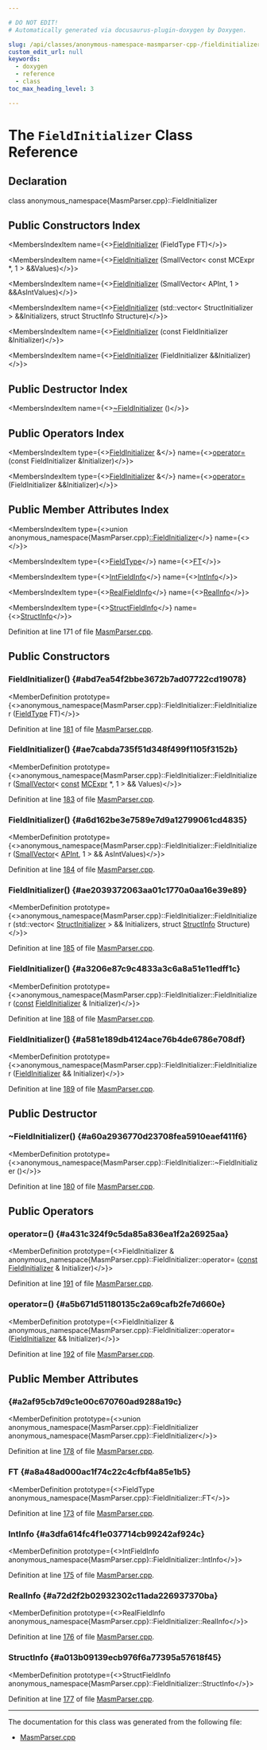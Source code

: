 ```yaml
---

# DO NOT EDIT!
# Automatically generated via docusaurus-plugin-doxygen by Doxygen.

slug: /api/classes/anonymous-namespace-masmparser-cpp-/fieldinitializer
custom_edit_url: null
keywords:
  - doxygen
  - reference
  - class
toc_max_heading_level: 3

---
```





# The `FieldInitializer` Class Reference

<DoxygenPage pluginConfig={pluginConfig}>



## Declaration

<CodeBlock>class anonymous_namespace{MasmParser.cpp}::FieldInitializer</CodeBlock>

## Public Constructors Index

<MembersIndex>

<MembersIndexItem
  name={<><a href="#abd7ea54f2bbe3672b7ad07722cd19078">FieldInitializer</a> (FieldType FT)</>}>
</MembersIndexItem>

<MembersIndexItem
  name={<><a href="#ae7cabda735f51d348f499f1105f3152b">FieldInitializer</a> (SmallVector&lt; const MCExpr &#42;, 1 &gt; &amp;&amp;Values)</>}>
</MembersIndexItem>

<MembersIndexItem
  name={<><a href="#a6d162be3e7589e7d9a12799061cd4835">FieldInitializer</a> (SmallVector&lt; APInt, 1 &gt; &amp;&amp;AsIntValues)</>}>
</MembersIndexItem>

<MembersIndexItem
  name={<><a href="#ae2039372063aa01c1770a0aa16e39e89">FieldInitializer</a> (std::vector&lt; StructInitializer &gt; &amp;&amp;Initializers, struct StructInfo Structure)</>}>
</MembersIndexItem>

<MembersIndexItem
  name={<><a href="#a3206e87c9c4833a3c6a8a51e11edff1c">FieldInitializer</a> (const FieldInitializer &amp;Initializer)</>}>
</MembersIndexItem>

<MembersIndexItem
  name={<><a href="#a581e189db4124ace76b4de6786e708df">FieldInitializer</a> (FieldInitializer &amp;&amp;Initializer)</>}>
</MembersIndexItem>

</MembersIndex>

## Public Destructor Index

<MembersIndex>

<MembersIndexItem
  name={<><a href="#a60a2936770d23708fea5910eaef411f6">~FieldInitializer</a> ()</>}>
</MembersIndexItem>

</MembersIndex>

## Public Operators Index

<MembersIndex>

<MembersIndexItem
  type={<><a href="/docs/api/classes/anonymous-namespace-masmparser-cpp-/fieldinitializer">FieldInitializer</a> &amp;</>}
  name={<><a href="#a431c324f9c5da85a836ea1f2a26925aa">operator=</a> (const FieldInitializer &amp;Initializer)</>}>
</MembersIndexItem>

<MembersIndexItem
  type={<><a href="/docs/api/classes/anonymous-namespace-masmparser-cpp-/fieldinitializer">FieldInitializer</a> &amp;</>}
  name={<><a href="#a5b671d51180135c2a69cafb2fe7d660e">operator=</a> (FieldInitializer &amp;&amp;Initializer)</>}>
</MembersIndexItem>

</MembersIndex>

## Public Member Attributes Index

<MembersIndex>

<MembersIndexItem
  type={<>union anonymous&#95;namespace&#123;MasmParser.cpp&#125;<a href="#abd7ea54f2bbe3672b7ad07722cd19078">::FieldInitializer</a></>}
  name={<><a href="#a2af95cb7d9c1e00c670760ad9288a19c"></a></>}>
</MembersIndexItem>

<MembersIndexItem
  type={<><a href="/docs/api/namespaces/anonymous-masmparser-cpp-/#a2f998597b7a93892761b2bac6682a8ab">FieldType</a></>}
  name={<><a href="#a8a48ad000ac1f74c22c4cfbf4a85e1b5">FT</a></>}>
</MembersIndexItem>

<MembersIndexItem
  type={<><a href="/docs/api/structs/anonymous-namespace-masmparser-cpp-/intfieldinfo">IntFieldInfo</a></>}
  name={<><a href="#a3dfa614fc4f1e037714cb99242af924c">IntInfo</a></>}>
</MembersIndexItem>

<MembersIndexItem
  type={<><a href="/docs/api/structs/anonymous-namespace-masmparser-cpp-/realfieldinfo">RealFieldInfo</a></>}
  name={<><a href="#a72d2f2b02932302c11ada226937370ba">RealInfo</a></>}>
</MembersIndexItem>

<MembersIndexItem
  type={<><a href="/docs/api/structs/anonymous-namespace-masmparser-cpp-/structfieldinfo">StructFieldInfo</a></>}
  name={<><a href="#a013b09139ecb976f6a77395a57618f45">StructInfo</a></>}>
</MembersIndexItem>

</MembersIndex>


Definition at line 171 of file <a href="/docs/api/files/lib/lib/mc/lib/mc/mcparser/masmparser-cpp">MasmParser.cpp</a>.

<SectionDefinition>

## Public Constructors

### FieldInitializer() {#abd7ea54f2bbe3672b7ad07722cd19078}

<MemberDefinition
  prototype={<>anonymous&#95;namespace&#123;MasmParser.cpp&#125;::FieldInitializer::FieldInitializer (<a href="/docs/api/namespaces/anonymous-masmparser-cpp-/#a2f998597b7a93892761b2bac6682a8ab">FieldType</a> FT)</>}>

Definition at line <a href="/docs/api/files/lib/lib/mc/lib/mc/mcparser/masmparser-cpp/#l00181">181</a> of file <a href="/docs/api/files/lib/lib/mc/lib/mc/mcparser/masmparser-cpp">MasmParser.cpp</a>.
</MemberDefinition>

### FieldInitializer() {#ae7cabda735f51d348f499f1105f3152b}

<MemberDefinition
  prototype={<>anonymous&#95;namespace&#123;MasmParser.cpp&#125;::FieldInitializer::FieldInitializer (<a href="/docs/api/classes/llvm/smallvector">SmallVector</a>&lt; <a href="/docs/api/files/lib/lib/target/lib/target/aarch64/aarch64promoteconstant-cpp/#a90f8350fecae261c25be85d38b451bff">const</a> <a href="/docs/api/classes/llvm/mcexpr">MCExpr</a> &#42;, 1 &gt; &amp;&amp; Values)</>}>

Definition at line <a href="/docs/api/files/lib/lib/mc/lib/mc/mcparser/masmparser-cpp/#l00183">183</a> of file <a href="/docs/api/files/lib/lib/mc/lib/mc/mcparser/masmparser-cpp">MasmParser.cpp</a>.
</MemberDefinition>

### FieldInitializer() {#a6d162be3e7589e7d9a12799061cd4835}

<MemberDefinition
  prototype={<>anonymous&#95;namespace&#123;MasmParser.cpp&#125;::FieldInitializer::FieldInitializer (<a href="/docs/api/classes/llvm/smallvector">SmallVector</a>&lt; <a href="/docs/api/classes/llvm/apint">APInt</a>, 1 &gt; &amp;&amp; AsIntValues)</>}>

Definition at line <a href="/docs/api/files/lib/lib/mc/lib/mc/mcparser/masmparser-cpp/#l00184">184</a> of file <a href="/docs/api/files/lib/lib/mc/lib/mc/mcparser/masmparser-cpp">MasmParser.cpp</a>.
</MemberDefinition>

### FieldInitializer() {#ae2039372063aa01c1770a0aa16e39e89}

<MemberDefinition
  prototype={<>anonymous&#95;namespace&#123;MasmParser.cpp&#125;::FieldInitializer::FieldInitializer (std::vector&lt; <a href="/docs/api/structs/anonymous-namespace-masmparser-cpp-/structinitializer">StructInitializer</a> &gt; &amp;&amp; Initializers, struct <a href="/docs/api/structs/anonymous-namespace-masmparser-cpp-/structinfo">StructInfo</a> Structure)</>}>

Definition at line <a href="/docs/api/files/lib/lib/mc/lib/mc/mcparser/masmparser-cpp/#l00185">185</a> of file <a href="/docs/api/files/lib/lib/mc/lib/mc/mcparser/masmparser-cpp">MasmParser.cpp</a>.
</MemberDefinition>

### FieldInitializer() {#a3206e87c9c4833a3c6a8a51e11edff1c}

<MemberDefinition
  prototype={<>anonymous&#95;namespace&#123;MasmParser.cpp&#125;::FieldInitializer::FieldInitializer (<a href="/docs/api/files/lib/lib/target/lib/target/aarch64/aarch64promoteconstant-cpp/#a90f8350fecae261c25be85d38b451bff">const</a> <a href="/docs/api/classes/anonymous-namespace-masmparser-cpp-/fieldinitializer">FieldInitializer</a> &amp; Initializer)</>}>

Definition at line <a href="/docs/api/files/lib/lib/mc/lib/mc/mcparser/masmparser-cpp/#l00188">188</a> of file <a href="/docs/api/files/lib/lib/mc/lib/mc/mcparser/masmparser-cpp">MasmParser.cpp</a>.
</MemberDefinition>

### FieldInitializer() {#a581e189db4124ace76b4de6786e708df}

<MemberDefinition
  prototype={<>anonymous&#95;namespace&#123;MasmParser.cpp&#125;::FieldInitializer::FieldInitializer (<a href="/docs/api/classes/anonymous-namespace-masmparser-cpp-/fieldinitializer">FieldInitializer</a> &amp;&amp; Initializer)</>}>

Definition at line <a href="/docs/api/files/lib/lib/mc/lib/mc/mcparser/masmparser-cpp/#l00189">189</a> of file <a href="/docs/api/files/lib/lib/mc/lib/mc/mcparser/masmparser-cpp">MasmParser.cpp</a>.
</MemberDefinition>

</SectionDefinition>

<SectionDefinition>

## Public Destructor

### ~FieldInitializer() {#a60a2936770d23708fea5910eaef411f6}

<MemberDefinition
  prototype={<>anonymous&#95;namespace&#123;MasmParser.cpp&#125;::FieldInitializer::~FieldInitializer ()</>}>

Definition at line <a href="/docs/api/files/lib/lib/mc/lib/mc/mcparser/masmparser-cpp/#l00180">180</a> of file <a href="/docs/api/files/lib/lib/mc/lib/mc/mcparser/masmparser-cpp">MasmParser.cpp</a>.
</MemberDefinition>

</SectionDefinition>

<SectionDefinition>

## Public Operators

### operator=() {#a431c324f9c5da85a836ea1f2a26925aa}

<MemberDefinition
  prototype={<>FieldInitializer &amp; anonymous&#95;namespace&#123;MasmParser.cpp&#125;::FieldInitializer::operator= (<a href="/docs/api/files/lib/lib/target/lib/target/aarch64/aarch64promoteconstant-cpp/#a90f8350fecae261c25be85d38b451bff">const</a> <a href="/docs/api/classes/anonymous-namespace-masmparser-cpp-/fieldinitializer">FieldInitializer</a> &amp; Initializer)</>}>

Definition at line <a href="/docs/api/files/lib/lib/mc/lib/mc/mcparser/masmparser-cpp/#l00191">191</a> of file <a href="/docs/api/files/lib/lib/mc/lib/mc/mcparser/masmparser-cpp">MasmParser.cpp</a>.
</MemberDefinition>

### operator=() {#a5b671d51180135c2a69cafb2fe7d660e}

<MemberDefinition
  prototype={<>FieldInitializer &amp; anonymous&#95;namespace&#123;MasmParser.cpp&#125;::FieldInitializer::operator= (<a href="/docs/api/classes/anonymous-namespace-masmparser-cpp-/fieldinitializer">FieldInitializer</a> &amp;&amp; Initializer)</>}>

Definition at line <a href="/docs/api/files/lib/lib/mc/lib/mc/mcparser/masmparser-cpp/#l00192">192</a> of file <a href="/docs/api/files/lib/lib/mc/lib/mc/mcparser/masmparser-cpp">MasmParser.cpp</a>.
</MemberDefinition>

</SectionDefinition>

<SectionDefinition>

## Public Member Attributes

###  {#a2af95cb7d9c1e00c670760ad9288a19c}

<MemberDefinition
  prototype={<>union anonymous&#95;namespace&#123;MasmParser.cpp&#125;::FieldInitializer anonymous&#95;namespace&#123;MasmParser.cpp&#125;::FieldInitializer</>}>

Definition at line <a href="/docs/api/files/lib/lib/mc/lib/mc/mcparser/masmparser-cpp/#l00178">178</a> of file <a href="/docs/api/files/lib/lib/mc/lib/mc/mcparser/masmparser-cpp">MasmParser.cpp</a>.
</MemberDefinition>

### FT {#a8a48ad000ac1f74c22c4cfbf4a85e1b5}

<MemberDefinition
  prototype={<>FieldType anonymous&#95;namespace&#123;MasmParser.cpp&#125;::FieldInitializer::FT</>}>

Definition at line <a href="/docs/api/files/lib/lib/mc/lib/mc/mcparser/masmparser-cpp/#l00173">173</a> of file <a href="/docs/api/files/lib/lib/mc/lib/mc/mcparser/masmparser-cpp">MasmParser.cpp</a>.
</MemberDefinition>

### IntInfo {#a3dfa614fc4f1e037714cb99242af924c}

<MemberDefinition
  prototype={<>IntFieldInfo anonymous&#95;namespace&#123;MasmParser.cpp&#125;::FieldInitializer::IntInfo</>}>

Definition at line <a href="/docs/api/files/lib/lib/mc/lib/mc/mcparser/masmparser-cpp/#l00175">175</a> of file <a href="/docs/api/files/lib/lib/mc/lib/mc/mcparser/masmparser-cpp">MasmParser.cpp</a>.
</MemberDefinition>

### RealInfo {#a72d2f2b02932302c11ada226937370ba}

<MemberDefinition
  prototype={<>RealFieldInfo anonymous&#95;namespace&#123;MasmParser.cpp&#125;::FieldInitializer::RealInfo</>}>

Definition at line <a href="/docs/api/files/lib/lib/mc/lib/mc/mcparser/masmparser-cpp/#l00176">176</a> of file <a href="/docs/api/files/lib/lib/mc/lib/mc/mcparser/masmparser-cpp">MasmParser.cpp</a>.
</MemberDefinition>

### StructInfo {#a013b09139ecb976f6a77395a57618f45}

<MemberDefinition
  prototype={<>StructFieldInfo anonymous&#95;namespace&#123;MasmParser.cpp&#125;::FieldInitializer::StructInfo</>}>

Definition at line <a href="/docs/api/files/lib/lib/mc/lib/mc/mcparser/masmparser-cpp/#l00177">177</a> of file <a href="/docs/api/files/lib/lib/mc/lib/mc/mcparser/masmparser-cpp">MasmParser.cpp</a>.
</MemberDefinition>

</SectionDefinition>

<hr/>

The documentation for this class was generated from the following file:

<ul>
<li><a href="/docs/api/files/lib/lib/mc/lib/mc/mcparser/masmparser-cpp">MasmParser.cpp</a></li>
</ul>

</DoxygenPage>

